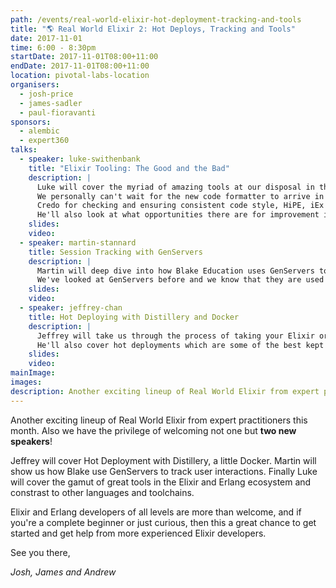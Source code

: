 ```yaml
---
path: /events/real-world-elixir-hot-deployment-tracking-and-tools
title: "🌎 Real World Elixir 2: Hot Deploys, Tracking and Tools"
date: 2017-11-01
time: 6:00 - 8:30pm
startDate: 2017-11-01T08:00+11:00
endDate: 2017-11-01T08:00+11:00
location: pivotal-labs-location
organisers:
  - josh-price
  - james-sadler
  - paul-fioravanti
sponsors:
  - alembic
  - expert360
talks:
  - speaker: luke-swithenbank
    title: "Elixir Tooling: The Good and the Bad"
    description: |
      Luke will cover the myriad of amazing tools at our disposal in the Elixir and Erlang ecosystem.
      We personally can't wait for the new code formatter to arrive in Elixir 1.6, but he'll also cover Dialyzer and Dialyxir for type checking your code.
      Credo for checking and ensuring consistent code style, HiPE, iEx and more.
      He'll also look at what opportunities there are for improvement in tooling and what you can do about it!
    slides: 
    video: 
  - speaker: martin-stannard
    title: Session Tracking with GenServers
    description: |
      Martin will deep dive into how Blake Education uses GenServers to track and analyse the interactions of high volumes of users on Reading Eggs and other products.
      We've looked at GenServers before and we know that they are used for managing state in your Elixir applications, but this will be a great introduction into a very practical use case for them.
    slides: 
    video: 
  - speaker: jeffrey-chan
    title: Hot Deploying with Distillery and Docker
    description: |
      Jeffrey will take us through the process of taking your Elixir or Phoenix application and deploying it with Distillery and maybe even a little bit of Docker.
      He'll also cover hot deployments which are some of the best kept secrets of the BEAM!
    slides: 
    video: 
mainImage:
images:
description: Another exciting lineup of Real World Elixir from expert practitioners this month. Also we have the privilege of welcoming not one but **two new speakers**!
---
```


Another exciting lineup of Real World Elixir from expert practitioners this month. Also we have the privilege of welcoming not one but **two new speakers**!

Jeffrey will cover Hot Deployment with Distillery, a little Docker. Martin will show us how Blake use GenServers to track user interactions.
Finally Luke will cover the gamut of great tools in the Elixir and Erlang ecosystem and constrast to other languages and toolchains.

Elixir and Erlang developers of all levels are more than welcome, and if you're a complete beginner or just curious, then this a great chance to get started and get help from more experienced Elixir developers.

See you there,

*Josh, James and Andrew*

